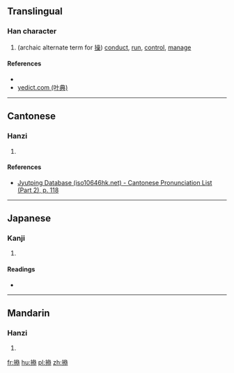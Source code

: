 ==Translingual==

===Han character===
{{Han char|rn=64|rad=手|as=12|sn=15|four=|canj=QIIP|ids=⿰扌叅}}

# (archaic alternate term for [[操]]) [[conduct]], [[run]], [[control]], [[manage]]

====References====
* {{Han ref|kx=0455.070|dkj=12723|dj=0804.130|hdz=31965.010|uh=64A1|ud=25761}}
* [http://yedict.com/htm/64/64A1.htm yedict.com (叶典)]

----

==Cantonese==

===Hanzi===
{{yue-hanzi|jyut=[[cou1]], [[cou3]]|y=chou1, chou3}}

# {{defn|lang=yue|sort=手12}}

====References====
* [http://www.iso10646hk.net/jp/document/download.jsp Jyutping Database (iso10646hk.net) - Cantonese Pronunciation List (Part 2), p. 118]

----

==Japanese==

===Kanji===
{{ja-kanji|grade=|rs=手12}}

# {{defn|lang=ja|sort=手12}}

====Readings====
* {{ja-readings|on=[[そう]] (sō), [[さん]] (san)|kun=[[みさお]] (misao), [[あやつる]] (ayatsuru)}}

----

==Mandarin==

===Hanzi===
{{cmn-hanzi|pin=[[cāo]] ([[cao1]])|wg=ts'ao<sup>1</sup>}}

# {{defn|lang=cmn|sort=手12}}

[[fr:撡]]
[[hu:撡]]
[[pl:撡]]
[[zh:撡]]